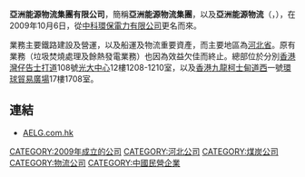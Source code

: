 '''亞洲能源物流集團有限公司'''，簡稱'''亞洲能源物流集團'''，以及'''亞洲能源物流'''（'''{{lang-en|Asia Energy Logistics Group Limited}}'''，{{hkex|0351}}），在2009年10月6日，從[[中科環保電力有限公司|中科環保電力有限公司]]更名而來。

業務主要鐵路建設及營運，以及船運及物流重要資產，而主要地區為[[河北省|河北省]]。原有業務（垃圾焚燒處理及餘熱發電業務）也因為效益欠佳而終止。總部位於分別[[香港|香港]][[灣仔|灣仔]][[告士打道|告士打道]]108號[[光大中心|光大中心]]12樓1208-1210室，以及[[香港|香港]][[九龍|九龍]][[柯士甸道西|柯士甸道西]]一號[[環球貿易廣場|環球貿易廣場]]17樓1708室。

==連結==
*[http://www.aelg.com.hk AELG.com.hk]{{Wayback|url=http://www.aelg.com.hk/ |date=20190514202218 }}

[[CATEGORY:2009年成立的公司|CATEGORY:2009年成立的公司]]
[[CATEGORY:河北公司|CATEGORY:河北公司]]
[[CATEGORY:煤炭公司|CATEGORY:煤炭公司]]
[[CATEGORY:物流公司|CATEGORY:物流公司]]
[[CATEGORY:中國民營企業|CATEGORY:中國民營企業]]